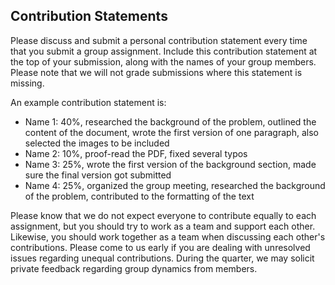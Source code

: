 ## Contribution Statements

Please discuss and submit a personal contribution statement every time that you submit a group assignment.
Include this contribution statement at the top of your submission, along with the names of your group members.
Please note that we will not grade submissions where this statement is missing.

An example contribution statement is:

- Name 1: 40%, researched the background of the problem, outlined the content of the document, wrote the first version of one paragraph, also selected the images to be included
- Name 2: 10%, proof-read the PDF, fixed several typos
- Name 3: 25%, wrote the first version of the background section, made sure the final version got submitted
- Name 4: 25%, organized the group meeting, researched the background of the problem, contributed to the formatting of the text

Please know that we do not expect everyone to contribute equally to each assignment,
but you should try to work as a team and support each other.
Likewise, you should work together as a team when discussing each other's contributions.
Please come to us early if you are dealing with unresolved issues regarding unequal contributions.
During the quarter, we may solicit private feedback regarding group dynamics from members.